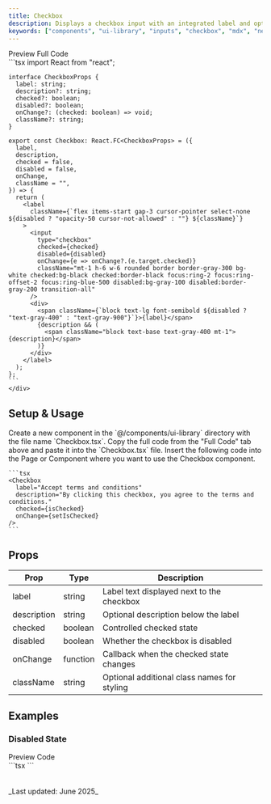 ```yaml
---
title: Checkbox
description: Displays a checkbox input with an integrated label and optional description.
keywords: ["components", "ui-library", "inputs", "checkbox", "mdx", "nextjs", "documents"]
---
```



<Tabs defaultValue="preview">
  <TabsList>
    <TabsTrigger value="preview">Preview</TabsTrigger>
    <TabsTrigger value="code">Full Code</TabsTrigger>
  </TabsList>
  <TabsContent value="preview" className="mt-4 justify-center">
    <div className="justify-center h-[20rem] border rounded-md bg-white p-4 flex items-center">
      <CheckboxPreview
        label="Accept terms and conditions"
        description="By clicking this checkbox, you agree to the terms and conditions."
      />
    </div>
  </TabsContent>
  <TabsContent value="code" className="mt-4">
    <div className="[&_pre]:!my-0">
    ```tsx
    import React from "react";

    interface CheckboxProps {
      label: string;
      description?: string;
      checked?: boolean;
      disabled?: boolean;
      onChange?: (checked: boolean) => void;
      className?: string;
    }

    export const Checkbox: React.FC<CheckboxProps> = ({
      label,
      description,
      checked = false,
      disabled = false,
      onChange,
      className = "",
    }) => {
      return (
        <label
          className={`flex items-start gap-3 cursor-pointer select-none ${disabled ? "opacity-50 cursor-not-allowed" : ""} ${className}`}
        >
          <input
            type="checkbox"
            checked={checked}
            disabled={disabled}
            onChange={e => onChange?.(e.target.checked)}
            className="mt-1 h-6 w-6 rounded border border-gray-300 bg-white checked:bg-black checked:border-black focus:ring-2 focus:ring-offset-2 focus:ring-blue-500 disabled:bg-gray-100 disabled:border-gray-200 transition-all"
          />
          <div>
            <span className={`block text-lg font-semibold ${disabled ? "text-gray-400" : "text-gray-900"}`}>{label}</span>
            {description && (
              <span className="block text-base text-gray-400 mt-1">{description}</span>
            )}
          </div>
        </label>
      );
    };
    ```
    </div>
  </TabsContent>
</Tabs>

## Setup & Usage

<Step>
  <StepItem title="Create a new Component">
    Create a new component in the `@/components/ui-library` directory with the file name `Checkbox.tsx`.
  </StepItem>

  <StepItem title="Copy the Full Code inside the component">
    Copy the full code from the "Full Code" tab above and paste it into the `Checkbox.tsx` file.
  </StepItem>

  <StepItem title="Use the Component">
    Insert the following code into the Page or Component where you want to use the Checkbox component.

    ```tsx
    <Checkbox
      label="Accept terms and conditions"
      description="By clicking this checkbox, you agree to the terms and conditions."
      checked={isChecked}
      onChange={setIsChecked}
    />
    ```
  </StepItem>
</Step>

## Props

| Prop        | Type      | Description                                      |
|-------------|-----------|--------------------------------------------------|
| label       | string    | Label text displayed next to the checkbox         |
| description | string    | Optional description below the label              |
| checked     | boolean   | Controlled checked state                          |
| disabled    | boolean   | Whether the checkbox is disabled                  |
| onChange    | function  | Callback when the checked state changes           |
| className   | string    | Optional additional class names for styling       |

## Examples

### Disabled State

<Tabs defaultValue="preview">
  <TabsList>
    <TabsTrigger value="preview">Preview</TabsTrigger>
    <TabsTrigger value="code">Code</TabsTrigger>
  </TabsList>
  <TabsContent value="preview" className="mt-4 justify-center">
    <div className="justify-center h-[20rem] border rounded-md bg-white p-4 flex items-center">
      <CheckboxPreview
        label="Disabled Checkbox"
      description="This checkbox is disabled and cannot be checked."
      checked={false}
      disabled={true}
      />
    </div>
  </TabsContent>
  <TabsContent value="code" className="mt-4">
    <div className="[&_pre]:!my-0">
    ```tsx
    <Checkbox
      label="Disabled Checkbox"
      description="This checkbox is disabled and cannot be checked."
      checked={false}
      disabled={true}
    />
    ```
    </div>
  </TabsContent>
</Tabs>

<br />
<br />
_Last updated: June 2025_
